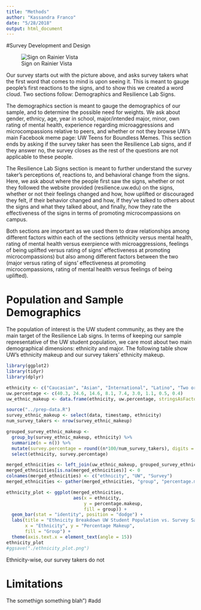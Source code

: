 ```yaml
---
title: "Methods"
author: "Kassandra Franco"
date: "5/28/2018"
output: html_document
---
```


#Survey Development and Design

![Sign on Rainier Vista](survey-sign-1.jpg)

Our survey starts out with the picture above, and asks survey takers what the first word that
comes to mind is upon seeing it. This is meant to gauge people's first reactions to the signs,
and to show this we created a word cloud. Two sections follow: Demographics and Resilience Lab Signs.

The demographics section is meant to gauge the demographics of our sample, and to determine the
possible need for weights. We ask about gender, ethnicy, age, year in school, major/intended major,
minor, own rating of mental health, experience regarding microaggressions and microcompassions
relative to peers, and whether or not they browse UW's main Facebook meme page: UW Teens for Boundless
Memes. This section ends by asking if the survey taker has seen the Resilience Lab signs, and
if they answer no, the survey closes as the rest of the questions are not applicable to these people.

The Resilience Lab Signs section is meant to further understand the survey taker's perceptions of, 
reactions to, and behavioral change from the signs. Here, we ask about where the people first saw 
the signs, whether or not they followed the website provided (resilience.uw.edu) on the signs, 
whether or not their feelings changed and how, how uplifted or discouraged they felt, if their 
behavior changed and how, if they've talked to others about the signs and what they talked about, and
finally, how they rate the effectiveness of the signs in terms of promoting microcompassions on campus.

Both sections are important as we used them to draw relationships among different factors within 
each of the sections (ethnicity versus mental health, rating of mental health versus exerpience with 
microaggressions, feelings of being uplifted versus rating of signs' effectiveness at promoting
microcompassions) but also among different factors between the two (major versus rating of signs' 
effectiveness at promoting microcompassions, rating of mental health versus feelings of being
uplifted).

# Population and Sample Demographics

The population of interest is the UW student community, as they are the main target of the 
Resilience Lab signs. In terms of keeping our sample representative of the UW student population,
we care most about two main demographical dimensions: ethnicity and major. The following table show 
UW's ethnicity makeup and our survey takers' ethnicity makeup.

```r

library(ggplot2)
library(tidyr)
library(dplyr)

ethnicity <- c("Caucasian", "Asian", "International", "Latino", "Two or more races", "Black/African", "Prefer not to answer", "Pacific Islander", "American Indian/Alaska Native")
uw.percentage <- c(40.3, 24.6, 14.6, 8.1, 7.4, 3.0, 1.1, 0.5, 0.4)
uw_ethnic_makeup <- data.frame(ethnicity, uw.percentage, stringsAsFactors = FALSE)

source("../prep-data.R")
survey_ethnic_makeup <- select(data, timestamp, ethnicity)
num_survey_takers <- nrow(survey_ethnic_makeup)

grouped_survey_ethnic_makeup <- 
  group_by(survey_ethnic_makeup, ethnicity) %>% 
  summarize(n = n()) %>% 
  mutate(survey.percentage = round((n*100/num_survey_takers), digits = 1)) %>% 
  select(ethnicity, survey.percentage)

merged_ethnicities <- left_join(uw_ethnic_makeup, grouped_survey_ethnic_makeup)
merged_ethnicities[is.na(merged_ethnicities)] <- 0
colnames(merged_ethnicities) <- c("ethnicity", "UW", "Survey")
merged_ethnicities <- gather(merged_ethnicities, "group", "percentage.makeup", 2:3)

ethnicity_plot <- ggplot(merged_ethnicities, 
                         aes(x = ethnicity, 
                             y = percentage.makeup, 
                             fill = group)) +
  geom_bar(stat = "identity", position = "dodge") +
  labs(title = "Ethnicity Breakdown UW Student Population vs. Survey Sample",
       x = "Ethnicity", y = "Percentage Makeup",
       fill = "Group") +
  theme(axis.text.x = element_text(angle = 15))
ethnicity_plot
#ggsave("./ethnicity_plot.png")

```

Ethnicity-wise, our survey takers do not 

# Limitations

The somethign something blah") #add

